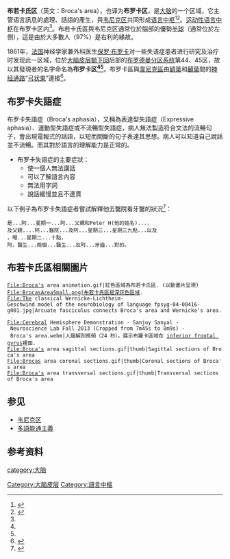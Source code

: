 {{medical}}
{{Infobox brain|Name=布若卡氏区|Latin=|Image=Broca’s area - BA44 and BA45.png|Caption=布若卡氏区（[[布罗德曼分区系统|布罗德曼分区系统]]44、45区）|Image2=Broca's area - lateral view.png|Caption2=布若卡氏区（红色区域）|IsPartOf=[[额叶|额叶]]|Components=|Artery=[[大脑中动脉|大脑中动脉]]|Vein=[[Superior_sagittal_sinus|Superior sagittal sinus]]}}

'''布若卡氏区'''（英文：Broca's area），也译为'''布罗卡区'''，是[[大脑|大脑]]的一个区域，它主管语言訊息的處理、話語的產生，與[[韦尼克区|韦尼克区]]共同形成[[语言中枢|语言中枢]]<ref name=":0">{{Cite book|chapter=Neuroanatomy, Broca Area|title=StatPearls|url=http://www.ncbi.nlm.nih.gov/books/NBK526096/|publisher=StatPearls Publishing|date=2021|location=Treasure Island (FL)|pmid=30252352|first=Taylor J.|last=Stinnett|first2=Vamsi|last2=Reddy|first3=Matthew K.|last3=Zabel|access-date=2021-03-17|archive-date=2022-02-26|archive-url=https://web.archive.org/web/20220226145606/https://www.ncbi.nlm.nih.gov/books/NBK526096/}}</ref><ref name=":1">{{Cite web|title=Broca's Area - an overview|url=https://www.sciencedirect.com/topics/neuroscience/brocas-area|accessdate=2021-03-17|work=|publisher=Science Direct|language=en|archive-date=2020-11-11|archive-url=https://web.archive.org/web/20201111203523/https://www.sciencedirect.com/topics/neuroscience/brocas-area|dead-url=no}}</ref>。[[运动性语言中枢|运动性语言中枢]]在布罗卡区内<ref name=":1" />。布若卡氏區與韦尼克区通常位於腦部的優勢[[大脑半球|半球]]（通常位於左側），這是由於大多數人（97%）是右利的緣故。

1861年，[[法国|法国]]神经学家兼外科医生[[保罗·布罗卡|保罗·布罗卡]]对一些失语症患者进行研究及治疗时发现此一区域，位於[[大脑皮层|大脑皮层]][[额下回|额下回]]后部的[[布罗德曼分区系统|布罗德曼分区系统]]第44、45区，故以其發現者的名字命名為'''布罗卡区<ref name=":0" /><ref name=":1" />'''。布罗卡區與[[韋尼克區|韋尼克區]]由[[額葉|額葉]]和[[顳葉|顳葉]]間的[[神经通路|神经通路]]“[[弓状束|弓状束]]”連接<ref>{{Cite book|chapter=Arcuate Fasciculus|title=Encyclopedia of Child Behavior and Development|url=https://doi.org/10.1007/978-0-387-79061-9_179|publisher=Springer US|date=2011|location=Boston, MA|isbn=978-0-387-79061-9|pages=141–141|doi=10.1007/978-0-387-79061-9_179|language=en|first=Chad A.|last=Noggle|editor-first=Sam|editor-last=Goldstein}}</ref>。

== 布罗卡失語症 ==
布罗卡失語症（Broca's aphasia），又稱為表達型失語症（Expressive aphasia）、運動型失語症或不流暢型失語症，病人無法製造符合文法的流暢句子，會出現電報式的話語，以短而間斷的句子表達其思想。病人可以知道自己說話並不流暢。而其對於語言的理解能力是正常的。

* 布罗卡失語症的主要症狀：
** 使一個人無法講話
** 可以了解語言內容
** 無法用字詞
** 說話緩慢並且不連貫 

以下例子為布罗卡失語症者嘗試解釋他去醫院看牙醫的狀況<ref>{{cite book | first=H. | last=Goodglass | coauthors=N. Geschwind | chapter=Language disorders | editor=E. Carterette and M.P. Friedman | title=Handbook of Perception: Language and Speech. Vol VII | publisher=Academic Press | location=New York | year=1976}}</ref>：
 是...阿...星期一...阿...父親和Peter H(他的姓名)...，
 及父親....阿...醫院...及阿...星期三...星期三九點...以及
 ，喔...星期二...十點，
 阿，醫生...兩個...醫生...及阿...牙齒...對的。

==布若卡氏區相關圖片==
<gallery>
 File:Broca's area animation.gif|紅色區域為布若卡氏區. (以動畫片呈現)
 File:BrocasAreaSmall.png|布若卡氏區是深灰色區域.
 File:The classical Wernicke-Lichtheim-Geschwind model of the neurobiology of language fpsyg-04-00416-g001.jpg|Arcuate fasciculus connects Broca's area and Wernicke's area. .
 File:Cerebral Hemisphere Demonstration - Sanjoy Sanyal - Neuroscience Lab Fall 2013 (Cropped from 7m45s to 8m9s) - Broca's area.webm|人腦解剖視頻（24 秒）。展示布羅卡區域在 [[inferior_frontal_gyrus|inferior frontal gyrus]]裡面.
 File:Broca's area sagittal sections.gif|thumb|Sagittal sections of Broca's area
 File:Brocas area coronal sections.gif|thumb|Coronal sections of Broca's area
 File:Broca's area transversal sections.gif|thumb|Transversal sections of Broca's area
</gallery>

==参见==
*[[韦尼克区|韦尼克区]]
*[[多語能通主義|多語能通主義]]

== 参考资料 ==
{{Commonscat|Broca's area}}
{{reflist}}

{{端脑}}
[[category:大脑|category:大脑]]
[[Category:大脑皮层|Category:大脑皮层]]
[[Category:語言中樞|Category:語言中樞]]